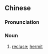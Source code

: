 ==Chinese==
{{zh-hanzi-box|[[隐士]]|[[隱]][[士]]}}

===Pronunciation===
{{zh-pron
|m=yǐnshì
|cat=noun
}}

===Noun===
{{zh-noun}}

# [[recluse]]; [[hermit]]